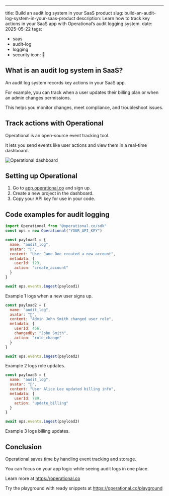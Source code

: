 ---
title: Build an audit log system in your SaaS product
slug: build-an-audit-log-system-in-your-saas-product
description: Learn how to track key actions in your SaaS app with Operational’s audit logging system.
date: 2025-05-22
tags:
  - saas
  - audit-log
  - logging
  - security
icon: 📝

## What is an audit log system in SaaS?

An audit log system records key actions in your SaaS app.

For example, you can track when a user updates their billing plan or when an admin changes permissions.

This helps you monitor changes, meet compliance, and troubleshoot issues.

## Track actions with Operational

Operational is an open-source event tracking tool.

It lets you send events like user actions and view them in a real-time dashboard.

![Operational dashboard](https://operational.co/images/misc/ops-usage.jpg)

## Setting up Operational

1. Go to [app.operational.co](https://app.operational.co) and sign up.
2. Create a new project in the dashboard.
3. Copy your API key for use in your code.

## Code examples for audit logging

```javascript
import Operational from "@operational.co/sdk"
const ops = new Operational("YOUR_API_KEY")

const payload1 = {
  name: "audit_log",
  avatar: "📝",
  content: "User Jane Doe created a new account",
  metadata: {
    userId: 123,
    action: "create_account"
  }
}

await ops.events.ingest(payload1)
```

Example 1 logs when a new user signs up.

```javascript
const payload2 = {
  name: "audit_log",
  avatar: "📝",
  content: "Admin John Smith changed user role",
  metadata: {
    userId: 456,
    changedBy: "John Smith",
    action: "role_change"
  }
}

await ops.events.ingest(payload2)
```

Example 2 logs role updates.

```javascript
const payload3 = {
  name: "audit_log",
  avatar: "📝",
  content: "User Alice Lee updated billing info",
  metadata: {
    userId: 789,
    action: "update_billing"
  }
}

await ops.events.ingest(payload3)
```

Example 3 logs billing updates.

## Conclusion

Operational saves time by handling event tracking and storage.

You can focus on your app logic while seeing audit logs in one place.

Learn more at https://operational.co

Try the playground with ready snippets at https://operational.co/playground